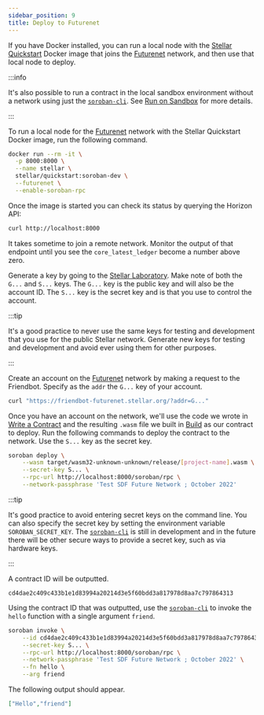 ```yaml
---
sidebar_position: 9
title: Deploy to Futurenet
---
```


If you have Docker installed, you can run a local node with the [Stellar
Quickstart] Docker image that joins the [Futurenet] network, and then use that
local node to deploy.

[Futurenet]: ../networks/futurenet

:::info

It's also possible to run a contract in the local sandbox environment without a
network using just the [`soroban-cli`]. See [Run on Sandbox] for more details.

:::

To run a local node for the [Futurenet] network with the Stellar Quickstart
Docker image, run the following command.

```sh
docker run --rm -it \
  -p 8000:8000 \
  --name stellar \
  stellar/quickstart:soroban-dev \
  --futurenet \
  --enable-soroban-rpc
```

Once the image is started you can check its status by querying the Horizon API:
```sh
curl http://localhost:8000
```

It takes sometime to join a remote network. Monitor the output of that endpoint
until you see the `core_latest_ledger` become a number above zero.

Generate a key by going to the [Stellar Laboratory]. Make note of both the
`G...` and `S...` keys. The `G...` key is the public key and will also be the
account ID. The `S...` key is the secret key and is that you use to control the
account.

:::tip

It's a good practice to never use the same keys for testing and development that
you use for the public Stellar network. Generate new keys for testing and
development and avoid ever using them for other purposes.

:::

Create an account on the [Futurenet] network by making a request to the
Friendbot. Specify as the `addr` the `G...` key of your account.

```sh
curl "https://friendbot-futurenet.stellar.org/?addr=G..."
```

Once you have an account on the network, we'll use the code we wrote in [Write a
Contract] and the resulting `.wasm` file we built in [Build] as our contract to
deploy. Run the following commands to deploy the contract to the network. Use
the `S...` key as the secret key.

```sh
soroban deploy \
    --wasm target/wasm32-unknown-unknown/release/[project-name].wasm \
    --secret-key S... \
    --rpc-url http://localhost:8000/soroban/rpc \
    --network-passphrase 'Test SDF Future Network ; October 2022'
```

:::tip

It's good practice to avoid entering secret keys on the command line. You can
also specify the secret key by setting the environment variable
`SOROBAN_SECRET_KEY`. The [`soroban-cli`] is still in development and in the
future there will be other secure ways to provide a secret key, such as via
hardware keys.

:::

A contract ID will be outputted.

```
cd4dae2c409c433b1e1d83994a20214d3e5f60bdd3a817978d8aa7c797864313
```

Using the contract ID that was outputted, use the [`soroban-cli`] to invoke the
`hello` function with a single argument `friend`.

```sh
soroban invoke \
    --id cd4dae2c409c433b1e1d83994a20214d3e5f60bdd3a817978d8aa7c797864313 \
    --secret-key S... \
    --rpc-url http://localhost:8000/soroban/rpc \
    --network-passphrase 'Test SDF Future Network ; October 2022' \
    --fn hello \
    --arg friend
```

The following output should appear.

```json
["Hello","friend"]
```

[Write a Contract]: write-a-contract
[Run on a Local Network]: run-on-local-network
[Build]: build
[`soroban-cli`]: ../getting-started/setup#install-the-soroban-cli
[Stellar Laboratory]: https://laboratory.stellar.org/#account-creator?network=test
[Run on Sandbox]: run-on-sandbox
[Stellar Quickstart]: https://github.com/stellar/quickstart
